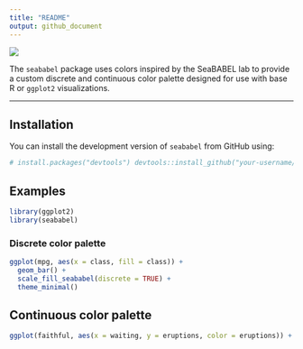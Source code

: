 ```yaml
---
title: "README"
output: github_document
---
```


![](SeaBABEL_logo.png)

The `seababel` package uses colors inspired by the SeaBABEL lab to provide a custom discrete and continuous color palette designed for use with base R or `ggplot2` visualizations.

------------------------------------------------------------------------

## Installation

You can install the development version of `seababel` from GitHub using:

```r
# install.packages("devtools") devtools::install_github("your-username/seababel")
```

## Examples

```r
library(ggplot2) 
library(seababel)
```

### Discrete color palette

```r

ggplot(mpg, aes(x = class, fill = class)) + 
  geom_bar() + 
  scale_fill_seababel(discrete = TRUE) + 
  theme_minimal() 
```

## Continuous color palette

```r
ggplot(faithful, aes(x = waiting, y = eruptions, color = eruptions)) + geom_point(size = 3) + scale_color_seababel(discrete = FALSE) + theme_minimal()
```
